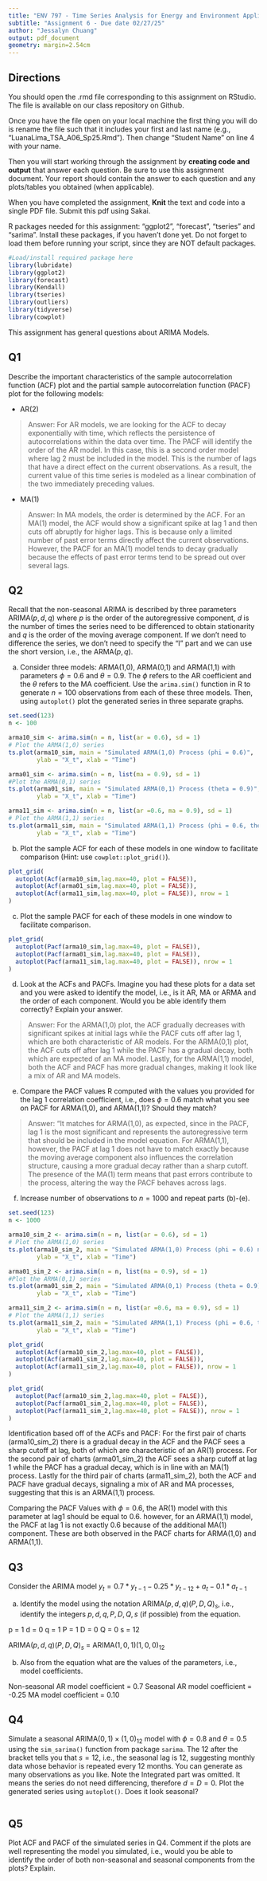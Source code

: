 ```yaml
---
title: "ENV 797 - Time Series Analysis for Energy and Environment Applications | Spring 2025"
subtitle: "Assignment 6 - Due date 02/27/25"
author: "Jessalyn Chuang"
output: pdf_document
geometry: margin=2.54cm
---
```


## Directions

You should open the .rmd file corresponding to this assignment on RStudio. The file is available on our class repository on Github.

Once you have the file open on your local machine the first thing you will do is rename the file such that it includes your first and last name (e.g., "LuanaLima_TSA_A06_Sp25.Rmd"). Then change "Student Name" on line 4 with your name.

Then you will start working through the assignment by **creating code and output** that answer each question. Be sure to use this assignment document. Your report should contain the answer to each question and any plots/tables you obtained (when applicable).

When you have completed the assignment, **Knit** the text and code into a single PDF file. Submit this pdf using Sakai.

R packages needed for this assignment: "ggplot2", "forecast", "tseries" and "sarima". Install these packages, if you haven't done yet. Do not forget to load them before running your script, since they are NOT default packages.

```r
#Load/install required package here
library(lubridate)
library(ggplot2)
library(forecast)  
library(Kendall)
library(tseries)
library(outliers)
library(tidyverse)
library(cowplot)
```

This assignment has general questions about ARIMA Models.

## Q1

Describe the important characteristics of the sample autocorrelation function (ACF) plot and the partial sample autocorrelation function (PACF) plot for the following models:

* AR(2)

> Answer: For AR models, we are looking for the ACF to decay exponentially with time, which reflects the persistence of autocorrelations within the data over time. The PACF will identify the order of the AR model. In this case, this is a second order model where lag 2 must be included in the model. This is the number of lags that have a direct effect on the current observations. As a result, the current value of this time series is modeled as a linear combination of the two immediately preceding values.

* MA(1)

> Answer: In MA models, the order is determined by the ACF. For an MA(1) model, the ACF would show a significant spike at lag 1 and then cuts off abruptly for higher lags. This is because only a limited number of past error terms directly affect the current observations. However, the PACF for an MA(1) model tends to decay gradually because the effects of past error terms tend to be spread out over several lags.

## Q2

Recall that the non-seasonal ARIMA is described by three parameters ARIMA$(p,d,q)$ where $p$ is the order of the autoregressive component, $d$ is the number of times the series need to be differenced to obtain stationarity and $q$ is the order of the moving average component. If we don't need to difference the series, we don't need to specify the "I" part and we can use the short version, i.e., the ARMA$(p,q)$.

(a) Consider three models: ARMA(1,0), ARMA(0,1) and ARMA(1,1) with parameters $\phi=0.6$ and $\theta= 0.9$. The $\phi$ refers to the AR coefficient and the $\theta$ refers to the MA coefficient. Use the `arima.sim()` function in R to generate $n=100$ observations from each of these three models. Then, using `autoplot()` plot the generated series in three separate graphs.

```r
set.seed(123)
n <- 100

arma10_sim <- arima.sim(n = n, list(ar = 0.6), sd = 1)
# Plot the ARMA(1,0) series
ts.plot(arma10_sim, main = "Simulated ARMA(1,0) Process (phi = 0.6)", 
        ylab = "X_t", xlab = "Time")

arma01_sim <- arima.sim(n = n, list(ma = 0.9), sd = 1)
#Plot the ARMA(0,1) series
ts.plot(arma01_sim, main = "Simulated ARMA(0,1) Process (theta = 0.9)",
        ylab = "X_t", xlab = "Time")

arma11_sim <- arima.sim(n = n, list(ar =0.6, ma = 0.9), sd = 1)
# Plot the ARMA(1,1) series
ts.plot(arma11_sim, main = "Simulated ARMA(1,1) Process (phi = 0.6, theta = 0.9)", 
        ylab = "X_t", xlab = "Time")
```

(b) Plot the sample ACF for each of these models in one window to facilitate comparison (Hint: use `cowplot::plot_grid()`).


```r
plot_grid(
  autoplot(Acf(arma10_sim,lag.max=40, plot = FALSE)), 
  autoplot(Acf(arma01_sim,lag.max=40, plot = FALSE)),
  autoplot(Acf(arma11_sim,lag.max=40, plot = FALSE)), nrow = 1
)
```

(c) Plot the sample PACF for each of these models in one window to facilitate comparison.

```r
plot_grid(
  autoplot(Pacf(arma10_sim,lag.max=40, plot = FALSE)), 
  autoplot(Pacf(arma01_sim,lag.max=40, plot = FALSE)),
  autoplot(Pacf(arma11_sim,lag.max=40, plot = FALSE)), nrow = 1
)
```

(d) Look at the ACFs and PACFs. Imagine you had these plots for a data set and you were asked to identify the model, i.e., is it AR, MA or ARMA and the order of each component. Would you be able identify them correctly? Explain your answer.

> Answer: For the ARMA(1,0) plot, the ACF gradually decreases with significant spikes at initial lags while the PACF cuts off after lag 1, which are both characteristic of AR models. For the ARMA(0,1) plot, the ACF cuts off after lag 1 while the PACF has a gradual decay, both which are expected of an MA model. Lastly, for the ARMA(1,1) model, both the ACF and PACF has more gradual changes, making it look like a mix of AR and MA models.

(e) Compare the PACF values R computed with the values you provided for the lag 1 correlation coefficient, i.e., does $\phi=0.6$ match what you see on PACF for ARMA(1,0), and ARMA(1,1)? Should they match?

> Answer: "It matches for ARMA(1,0), as expected, since in the PACF, lag 1 is the most significant and represents the autoregressive term that should be included in the model equation. For ARMA(1,1), however, the PACF at lag 1 does not have to match exactly because the moving average component also influences the correlation structure, causing a more gradual decay rather than a sharp cutoff. The presence of the MA(1) term means that past errors contribute to the process, altering the way the PACF behaves across lags.

(f) Increase number of observations to $n=1000$ and repeat parts (b)-(e).

```r
set.seed(123)
n <- 1000

arma10_sim_2 <- arima.sim(n = n, list(ar = 0.6), sd = 1)
# Plot the ARMA(1,0) series
ts.plot(arma10_sim_2, main = "Simulated ARMA(1,0) Process (phi = 0.6) n = 1000", 
        ylab = "X_t", xlab = "Time")

arma01_sim_2 <- arima.sim(n = n, list(ma = 0.9), sd = 1)
#Plot the ARMA(0,1) series
ts.plot(arma01_sim_2, main = "Simulated ARMA(0,1) Process (theta = 0.9) n = 1000",
        ylab = "X_t", xlab = "Time")

arma11_sim_2 <- arima.sim(n = n, list(ar =0.6, ma = 0.9), sd = 1)
# Plot the ARMA(1,1) series
ts.plot(arma11_sim_2, main = "Simulated ARMA(1,1) Process (phi = 0.6, theta = 0.9) n = 1000", 
        ylab = "X_t", xlab = "Time")
```

```r
plot_grid(
  autoplot(Acf(arma10_sim_2,lag.max=40, plot = FALSE)), 
  autoplot(Acf(arma01_sim_2,lag.max=40, plot = FALSE)),
  autoplot(Acf(arma11_sim_2,lag.max=40, plot = FALSE)), nrow = 1
)
```

```r
plot_grid(
  autoplot(Pacf(arma10_sim_2,lag.max=40, plot = FALSE)), 
  autoplot(Pacf(arma01_sim_2,lag.max=40, plot = FALSE)),
  autoplot(Pacf(arma11_sim_2,lag.max=40, plot = FALSE)), nrow = 1
)
```

Identification based off of the ACFs and PACF:
For the first pair of charts (arma10_sim_2) there is a gradual decay in the ACF and the PACF sees a sharp cutoff at lag, both of which are characteristic of an AR(1) process. For the second pair of charts (arma01_sim_2) the ACF sees a sharp cutoff at lag 1 while the PACF has a gradual decay, which is in line with an MA(1) process. Lastly for the third pair of charts (arma11_sim_2), both the ACF and PACF have gradual decays, signaling a mix of AR and MA processes, suggesting that this is an ARMA(1,1) process.

Comparing the PACF Values with $\phi=0.6$, the AR(1) model with this parameter at lag1 should be equal to 0.6. however, for an ARMA(1,1) model, the PACF at lag 1 is not exactly 0.6 because of the additional MA(1) component. These are both observed in the PACF charts for ARMA(1,0) and ARMA(1,1).

## Q3

Consider the ARIMA model $y_t=0.7*y_{t-1}-0.25*y_{t-12}+a_t-0.1*a_{t-1}$

(a) Identify the model using the notation ARIMA$(p,d,q)(P,D,Q)_ s$, i.e., identify the integers $p,d,q,P,D,Q,s$ (if possible) from the equation.

p = 1
d = 0
q = 1
P = 1
D = 0
Q = 0
s = 12

ARIMA$(p,d,q)(P,D,Q)_ s$ = ARIMA$(1,0,1)(1,0,0)_ 12$

(b) Also from the equation what are the values of the parameters, i.e., model coefficients.

Non-seasonal AR model coefficient = 0.7
Seasonal AR model coefficient = -0.25
MA model coefficient = 0.10

## Q4

Simulate a seasonal ARIMA$(0, 1)\times(1, 0)_{12}$ model with $\phi =0 .8$ and $\theta = 0.5$ using the `sim_sarima()` function from package `sarima`. The $12$ after the bracket tells you that $s=12$, i.e., the seasonal lag is 12, suggesting monthly data whose behavior is repeated every 12 months. You can generate as many observations as you like. Note the Integrated part was omitted. It means the series do not need differencing, therefore $d=D=0$. Plot the generated
series using `autoplot()`. Does it look seasonal?

```r

```

## Q5

Plot ACF and PACF of the simulated series in Q4. Comment if the plots are well representing the model you simulated, i.e., would you be able to identify the order of both non-seasonal and seasonal components from the plots? Explain.

```r

```
